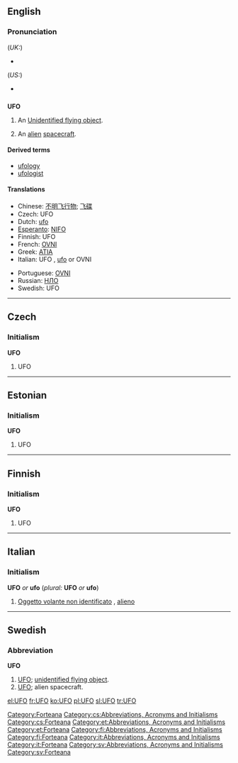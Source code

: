 {{see|ufo}}
==English==

===Pronunciation===
(''UK:'')
*{{IPA|/ju ɛf 'əʊ/}}
(''US:'')
*{{IPA|/ju ɛf 'oʊ/}}

==={{Initialism}}===
'''UFO'''

# An [[Unidentified flying object]].
# {{colloquial}} An [[alien]] [[spacecraft]].

====Derived terms====
*[[ufology]]
*[[ufologist]]

====Translations====
{{trans-top|UFO}}
*Chinese: [[不明飞行物]]; [[飞碟]]
*Czech: UFO {{n}}
*Dutch: [[ufo]] {{m}}
*[[Esperanto]]: [[NIFO]]
*Finnish: UFO
*French: [[OVNI]] {{m}}
*Greek: [[ATIA]]
*Italian: UFO {{m}}, [[ufo]] {{m}} or OVNI
{{trans-mid}}
*Portuguese: [[OVNI]]
*Russian: [[НЛО]]
*Swedish: UFO {{n}}
{{trans-bottom}}

----

==Czech==

===Initialism===
'''UFO'''

# UFO {{gloss|lang=Czech}}

----

==Estonian==

===Initialism===
'''UFO'''

# UFO

----

==Finnish==

===Initialism===
'''UFO'''

# UFO

----

==Italian==

===Initialism===
'''UFO''' ''or'' '''ufo''' (''plural:'' '''UFO''' ''or'' '''ufo''')

# [[Oggetto volante non identificato]] {{m}}, [[alieno]] {{m}}

-----

==Swedish==

===Abbreviation===
'''UFO''' {{n}}

# [[#English|UFO]]; [[unidentified flying object]].
# [[#English|UFO]]; alien spacecraft.

[[Category:Forteana]]
[[Category:cs:Abbreviations, Acronyms and Initialisms]]
[[Category:cs:Forteana]]
[[Category:et:Abbreviations, Acronyms and Initialisms]]
[[Category:et:Forteana]]
[[Category:fi:Abbreviations, Acronyms and Initialisms]]
[[Category:fi:Forteana]]
[[Category:it:Abbreviations, Acronyms and Initialisms]]
[[Category:it:Forteana]]
[[Category:sv:Abbreviations, Acronyms and Initialisms]]
[[Category:sv:Forteana]]

[[el:UFO]]
[[fr:UFO]]
[[ko:UFO]]
[[pl:UFO]]
[[sl:UFO]]
[[tr:UFO]]